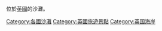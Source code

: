 位於[[英國|英國]]的沙灘。

{{Portal|英國}}
{{Commons cat|Beaches of the United Kingdom}}

[[Category:各國沙灘|Category:各國沙灘]]
[[Category:英國旅遊景點|Category:英國旅遊景點]]
[[Category:英国海岸|Category:英国海岸]]
